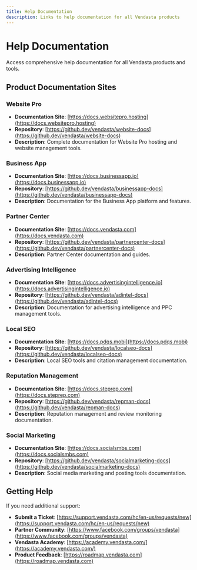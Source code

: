 ```yaml
---
title: Help Documentation
description: Links to help documentation for all Vendasta products
---
```


# Help Documentation

Access comprehensive help documentation for all Vendasta products and tools.

## Product Documentation Sites

### Website Pro
- **Documentation Site**: [https://docs.websitepro.hosting](https://docs.websitepro.hosting)
- **Repository**: [https://github.dev/vendasta/website-docs](https://github.dev/vendasta/website-docs)
- **Description**: Complete documentation for Website Pro hosting and website management tools.

### Business App
- **Documentation Site**: [https://docs.businessapp.io](https://docs.businessapp.io)
- **Repository**: [https://github.dev/vendasta/businessapp-docs](https://github.dev/vendasta/businessapp-docs)
- **Description**: Documentation for the Business App platform and features.

### Partner Center
- **Documentation Site**: [https://docs.vendasta.com](https://docs.vendasta.com)
- **Repository**: [https://github.dev/vendasta/partnercenter-docs](https://github.dev/vendasta/partnercenter-docs)
- **Description**: Partner Center documentation and guides.

### Advertising Intelligence
- **Documentation Site**: [https://docs.advertisingintelligence.io](https://docs.advertisingintelligence.io)
- **Repository**: [https://github.dev/vendasta/adintel-docs](https://github.dev/vendasta/adintel-docs)
- **Description**: Documentation for advertising intelligence and PPC management tools.

### Local SEO
- **Documentation Site**: [https://docs.pdqs.mobi](https://docs.pdqs.mobi)
- **Repository**: [https://github.dev/vendasta/localseo-docs](https://github.dev/vendasta/localseo-docs)
- **Description**: Local SEO tools and citation management documentation.

### Reputation Management
- **Documentation Site**: [https://docs.steprep.com](https://docs.steprep.com)
- **Repository**: [https://github.dev/vendasta/repman-docs](https://github.dev/vendasta/repman-docs)
- **Description**: Reputation management and review monitoring documentation.

### Social Marketing
- **Documentation Site**: [https://docs.socialsmbs.com](https://docs.socialsmbs.com)
- **Repository**: [https://github.dev/vendasta/socialmarketing-docs](https://github.dev/vendasta/socialmarketing-docs)
- **Description**: Social media marketing and posting tools documentation.

## Getting Help

If you need additional support:

- **Submit a Ticket**: [https://support.vendasta.com/hc/en-us/requests/new](https://support.vendasta.com/hc/en-us/requests/new)
- **Partner Community**: [https://www.facebook.com/groups/vendasta](https://www.facebook.com/groups/vendasta)
- **Vendasta Academy**: [https://academy.vendasta.com/](https://academy.vendasta.com/)
- **Product Feedback**: [https://roadmap.vendasta.com](https://roadmap.vendasta.com)
